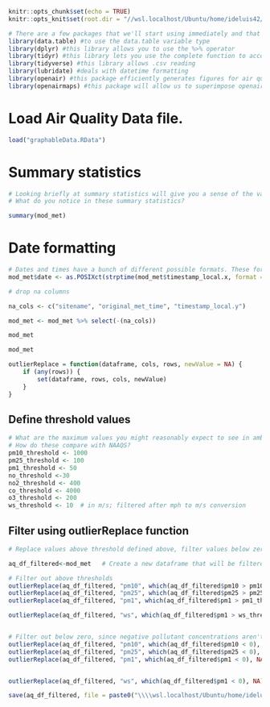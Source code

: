 ```{r}
knitr::opts_chunk$set(echo = TRUE)
knitr::opts_knit$set(root.dir = "//wsl.localhost/Ubuntu/home/ideluis42/nmf-air-quality/Galena_Park")
```

```{r}
# There are a few packages that we'll start using immediately and that will be used throughout the .rmd file. We'll load them first.
library(data.table) #to use the data.table variable type
library(dplyr) #this library allows you to use the %>% operator
library(tidyr) #this library lets you use the complete function to account for time syncing
library(tidyverse) #this library allows .csv reading
library(lubridate) #deals with datetime formatting
library(openair) #this package efficiently generates figures for air quality data analysis. it's our best friend.
library(openairmaps) #this package will allow us to superimpose openair figures onto maps later on.
```

# Load Air Quality Data file.

```{r}
load("graphableData.RData")
```

# Summary statistics

```{r}
# Looking briefly at summary statistics will give you a sense of the variables that you just loaded. This can also tip you off to things that might need attention. 
# What do you notice in these summary statistics?

summary(mod_met)

```

# Date formatting

```{r}
# Dates and times have a bunch of different possible formats. These formats can be the bane of your analysis existence. Thankfully the lubridate package (which we loaded above) makes things smoother. It even automatically detects daylight saving time!
mod_met$date <- as.POSIXct(strptime(mod_met$timestamp_local.x, format = "%Y-%m-%d %H:%M:%S", tz = "US/Central"))
```

```{r}
# drop na columns

na_cols <- c("sitename", "original_met_time", "timestamp_local.y")

mod_met <- mod_met %>% select(-(na_cols))

mod_met
```

```{r}
mod_met
```

```{r}
outlierReplace = function(dataframe, cols, rows, newValue = NA) {
    if (any(rows)) {
        set(dataframe, rows, cols, newValue)
    }
}
```

## Define threshold values

```{r}

# What are the maximum values you might reasonably expect to see in ambient air?
# How do these compare with NAAQS?
pm10_threshold <- 1000
pm25_threshold <- 100
pm1_threshold <- 50
no_threshold <-30
no2_threshold <- 400
co_threshold <- 4000
o3_threshold <- 200
ws_threshold <- 10  # in m/s; filtered after mph to m/s conversion

```

## Filter using outlierReplace function

```{r}
# Replace values above threshold defined above, filter values below zero

aq_df_filtered<-mod_met   # Create a new dataframe that will be filtered and preserve the original

# Filter out above thresholds
outlierReplace(aq_df_filtered, "pm10", which(aq_df_filtered$pm10 > pm10_threshold), NA)
outlierReplace(aq_df_filtered, "pm25", which(aq_df_filtered$pm25 > pm25_threshold), NA)
outlierReplace(aq_df_filtered, "pm1", which(aq_df_filtered$pm1 > pm1_threshold), NA)

outlierReplace(aq_df_filtered, "ws", which(aq_df_filtered$pm1 > ws_threshold), NA)


# Filter out below zero, since negative pollutant concentrations aren't real
outlierReplace(aq_df_filtered, "pm10", which(aq_df_filtered$pm10 < 0), NA)
outlierReplace(aq_df_filtered, "pm25", which(aq_df_filtered$pm25 < 0), NA)
outlierReplace(aq_df_filtered, "pm1", which(aq_df_filtered$pm1 < 0), NA)


outlierReplace(aq_df_filtered, "ws", which(aq_df_filtered$pm1 < 0), NA)
```

```{r}
save(aq_df_filtered, file = paste0("\\\\wsl.localhost/Ubuntu/home/ideluis42/nmf-air-quality/Galena_Park/", "cleaned_modpm.RData"))
```


